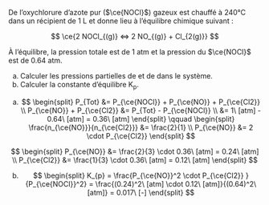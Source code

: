 ::: {.Exercise data-latex=""}

De l'oxychlorure d'azote pur ($\ce{NOCl}$) gazeux est chauffé à 240°C dans un récipient de 1 L et donne lieu à l'équilibre chimique suivant :

$$
\ce{2 NOCl_{(g)} <=> 2 NO_{(g)} + Cl_{2(g)}}
$$

À l'équilibre, la pression totale est de 1 atm et la pression du $\ce{NOCl}$ est de 0.64 atm.

a. Calculer les pressions partielles de \ce{NO} et de \ce{Cl2} dans le système.
\vspace{\stretch{1}}
b.  Calculer la constante d'équilibre K~p~.
\vspace{\stretch{1}}

:::

::: {.Answer data-latex=""}

a. $$
\begin{split}
P_{Tot} &= P_{\ce{NOCl}} + P_{\ce{NO}} + P_{\ce{Cl2}} \\
P_{\ce{NO}} + P_{\ce{Cl2}} &= P_{Tot} - P_{\ce{NOCl}} \\
&= 1\ [atm] - 0.64\ [atm] = 0.36\ [atm]
\end{split}
\qquad
\begin{split}
\frac{n_{\ce{NO}}}{n_{\ce{Cl2}}} &= \frac{2}{1} \\
P_{\ce{NO}} &= 2 \cdot P_{\ce{Cl2}}
\end{split}
$$

$$
\begin{split}
P_{\ce{NO}} &= \frac{2}{3} \cdot 0.36\ [atm] = 0.24\ [atm] \\
P_{\ce{Cl2}} &= \frac{1}{3} \cdot 0.36\ [atm] = 0.12\ [atm]
\end{split}
$$

b. $$
\begin{split}
K_{p} = \frac{P_{\ce{NO}}^2 \cdot P_{\ce{Cl2}} }{P_{\ce{NOCl}}^2} = \frac{(0.24)^2\ [atm] \cdot 0.12\ [atm]}{(0.64)^2\ [atm]} = 0.017\ [-]
\end{split}
$$

:::
